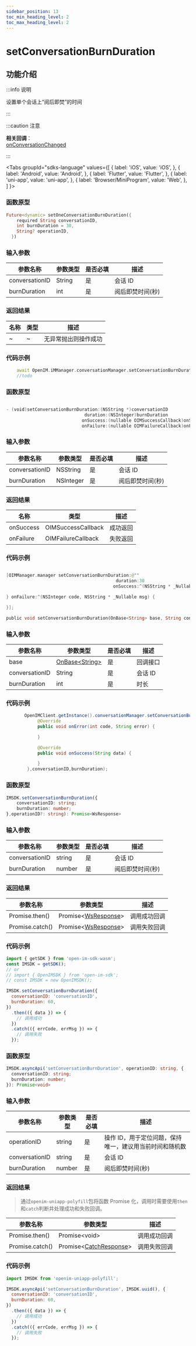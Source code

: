 ```yaml
---
sidebar_position: 13
toc_min_heading_level: 2
toc_max_heading_level: 2
---
```


# setConversationBurnDuration

## 功能介绍

:::info 说明

设置单个会话上“阅后即焚”的时间

:::

:::caution 注意

**相关回调**：      
[onConversationChanged](docs/sdks/callback/onConversationChanged.mdx)

:::

<Tabs
groupId="sdks-language"
values={[
{ label: 'iOS', value: 'iOS', },
{ label: 'Android', value: 'Android', },
{ label: 'Flutter', value: 'Flutter', },
{ label: 'uni-app', value: 'uni-app', },
{ label: 'Browser/MiniProgram', value: 'Web', },
]
}>

<TabItem value="Flutter">

### 函数原型

```dart showLineNumbers
Future<dynamic> setOneConversationBurnDuration({
    required String conversationID,
    int burnDuration = 30,
    String? operationID,
  })
```

### 输入参数

| 参数名称       | 参数类型 | 是否必填 | 描述    |
| -------------- | -------- | -------- | ------- |
| conversationID | String   | 是       | 会话 ID |
| burnDuration   | int      | 是       | 阅后即焚时间(秒)    |

### 返回结果

| 名称 | 类型 | 描述                 |
| ---- | ---- | -------------------- |
| ~    | ~    | 无异常抛出则操作成功 |

### 代码示例

```dart showLineNumbers
    await OpenIM.iMManager.conversationManager.setConversationBurnDuration(conversationID: conversationID);
    //todo
```

</TabItem>

<TabItem value="iOS">

### 函数原型

```swift showLineNumbers

- (void)setConversationBurnDuration:(NSString *)conversationID
                              duration:(NSInteger)burnDuration
                             onSuccess:(nullable OIMSuccessCallback)onSuccess
                             onFailure:(nullable OIMFailureCallback)onFailure;

```

### 输入参数

| 参数名称       | 参数类型  | 是否必填 | 描述    |
| -------------- | --------- | -------- | ------- |
| conversationID | NSString  | 是       | 会话 ID |
| burnDuration   | NSInteger | 是       | 阅后即焚时间(秒)    |

### 返回结果

| 名称      | 类型                                                   | 描述     |
| --------- | ------------------------------------------------------ | -------- |
| onSuccess | OIMSuccessCallback | 成功返回 |
| onFailure | OIMFailureCallback   | 失败返回 |

### 代码示例

```swift showLineNumbers

[OIMManager.manager setConversationBurnDuration:@""
                                          duration:30
                                         onSuccess:^(NSString * _Nullable data) {

} onFailure:^(NSInteger code, NSString * _Nullable msg) {

}];

```

</TabItem>

<TabItem value="Android">

```dart showLineNumbers
public void setConversationBurnDuration(OnBase<String> base, String conversationID, int burnDuration)
```

### 输入参数

| 参数名称       | 参数类型                                         | 是否必填 | 描述     |
| -------------- | ------------------------------------------------ | -------- | -------- |
| base           | [OnBase<String\>](docs/sdks/callback/onBase.mdx) | 是       | 回调接口 |
| conversationID | String                                           | 是       | 会话 ID  |
| burnDuration   | int                                              | 是       | 时长     |

### 代码示例

```java showLineNumbers
       OpenIMClient.getInstance().conversationManager.setConversationBurnDuration(new OnBase<String>() {
            @Override
            public void onError(int code, String error) {

            }

            @Override
            public void onSuccess(String data) {

            }
        },conversationID,burnDuration);
```

</TabItem>

<TabItem value="Web">

### 函数原型

```ts showLineNumbers
IMSDK.setConversationBurnDuration({
    conversationID: string;
    burnDuration: number;
},operationID?: string): Promise<WsResponse>
```

### 输入参数

| 参数名称       | 参数类型 | 是否必填 | 描述             |
| -------------- | -------- | -------- | ---------------- |
| conversationID | string   | 是       | 会话 ID          |
| burnDuration   | number   | 是       | 阅后即焚时间(秒) |

### 返回结果

| 参数名称        | 参数类型                                             | 描述         |
| --------------- | ---------------------------------------------------- | ------------ |
| Promise.then()  | Promise<[WsResponse](docs/sdks/class/response.mdx)\> | 调用成功回调 |
| Promise.catch() | Promise<[WsResponse](docs/sdks/class/response.mdx)\> | 调用失败回调 |

### 代码示例

```js showLineNumbers
import { getSDK } from 'open-im-sdk-wasm';
const IMSDK = getSDK();
// or
// import { OpenIMSDK } from 'open-im-sdk';
// const IMSDK = new OpenIMSDK();

IMSDK.setConversationBurnDuration({
  conversationID: 'conversationID',
  burnDuration: 60,
})
  .then(({ data }) => {
    // 调用成功
  })
  .catch(({ errCode, errMsg }) => {
    // 调用失败
  });
```

</TabItem>

<TabItem value="uni-app">

### 函数原型

```ts showLineNumbers
IMSDK.asyncApi('setConversationBurnDuration', operationID: string, {
  conversationID: string;
  burnDuration: number;
}): Promise<void>
```

### 输入参数

| 参数名称       | 参数类型 | 是否必填 | 描述                                                    |
| -------------- | -------- | -------- | ------------------------------------------------------- |
| operationID    | string   | 是       | 操作 ID，用于定位问题，保持唯一，建议用当前时间和随机数 |
| conversationID | string   | 是       | 会话 ID                                                 |
| burnDuration   | number   | 是       | 阅后即焚时间(秒)                                        |

### 返回结果

> 通过`openim-uniapp-polyfill`包将函数 Promise 化，调用时需要使用`then`和`catch`判断并处理成功和失败回调。

| 参数名称        | 参数类型                                                | 描述         |
| --------------- | ------------------------------------------------------- | ------------ |
| Promise.then()  | Promise<void\>                                          | 调用成功回调 |
| Promise.catch() | Promise<[CatchResponse](docs/sdks/class/response.mdx)\> | 调用失败回调 |

### 代码示例

```js showLineNumbers
import IMSDK from 'openim-uniapp-polyfill';

IMSDK.asyncApi('setConversationBurnDuration', IMSDK.uuid(), {
  conversationID: 'conversationID',
  burnDuration: 60,
})
  .then(({ data }) => {
    // 调用成功
  })
  .catch(({ errCode, errMsg }) => {
    // 调用失败
  });
```

</TabItem>

</Tabs>
